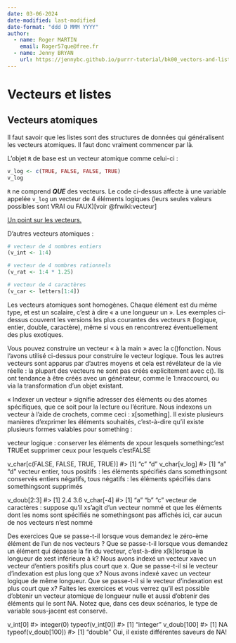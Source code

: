 ```yaml
---
date: 03-06-2024
date-modified: last-modified
date-format: "ddd D MMM YYYY"
author:
  - name: Roger MARTIN
    email: Roger57que@free.fr
  - name: Jenny BRYAN
    url: https://jennybc.github.io/purrr-tutorial/bk00_vectors-and-lists.html
---
```


# Vecteurs et listes

## Vecteurs atomiques
Il faut savoir que les listes sont des structures de données qui généralisent les vecteurs atomiques. Il faut donc vraiment commencer par là.

L'objet `R` de base est un vecteur atomique comme celui-ci :

```r
v_log <- c(TRUE, FALSE, FALSE, TRUE)
v_log
```

::: {.callout-note}
`R` ne comprend ***QUE*** des vecteurs. Le code ci-dessus affecte à une variable appelée `v_log` un vecteur de $4$ éléments logiques (leurs seules valeurs possibles sont VRAI ou FAUX)[voir @frwiki:vecteur]

[Un point sur les vecteurs.](Aides/vecteurs-en-R.qmd)
:::

D'autres vecteurs atomiques :
```r
# vecteur de 4 nombres entiers
(v_int <- 1:4)
```
```r
# vecteur de 4 nombres rationnels
(v_rat <- 1:4 * 1.25)
```
```r
# vecteur de 4 caractères
(v_car <- letters[1:4])
```

Les vecteurs atomiques sont homogènes. Chaque élément est du même type, et est un scalaire, c'est à dire « a une longueur un ». Les exemples ci-dessus couvrent les versions les plus courantes des vecteurs `R` (logique, entier, double, caractère), même si vous en rencontrerez éventuellement des plus exotiques.

Vous pouvez construire un vecteur « à la main » avec la c()fonction. Nous l'avons utilisé ci-dessus pour construire le vecteur logique. Tous les autres vecteurs sont apparus par d'autres moyens et cela est révélateur de la vie réelle : la plupart des vecteurs ne sont pas créés explicitement avec c(). Ils ont tendance à être créés avec un générateur, comme le 1:nraccourci, ou via la transformation d'un objet existant.

« Indexer un vecteur » signifie adresser des éléments ou des atomes spécifiques, que ce soit pour la lecture ou l'écriture. Nous indexons un vecteur à l’aide de crochets, comme ceci : x[something]. Il existe plusieurs manières d'exprimer les éléments souhaités, c'est-à-dire qu'il existe plusieurs formes valables pour something :

vecteur logique : conserver les éléments de xpour lesquels somethingc'est TRUEet supprimer ceux pour lesquels c'estFALSE

v_char[c(FALSE, FALSE, TRUE, TRUE)]
#> [1] "c" "d"
v_char[v_log]
#> [1] "a" "d"
vecteur entier, tous positifs : les éléments spécifiés dans somethingsont conservés
entiers négatifs, tous négatifs : les éléments spécifiés dans somethingsont supprimés

v_doub[2:3]
#> [1] 2.4 3.6
v_char[-4]
#> [1] "a" "b" "c"
vecteur de caractères : suppose qu'il xs'agit d'un vecteur nommé et que les éléments dont les noms sont spécifiés ne somethingsont pas affichés ici, car aucun de nos vecteurs n'est nommé

Des exercices
Que se passe-t-il lorsque vous demandez le zéro-ème élément de l'un de nos vecteurs ?
Que se passe-t-il lorsque vous demandez un élément qui dépasse la fin du vecteur, c'est-à-dire x[k]lorsque la longueur de xest inférieure à k?
Nous avons indexé un vecteur xavec un vecteur d'entiers positifs plus court que x. Que se passe-t-il si le vecteur d'indexation est plus long que x?
Nous avons indexé xavec un vecteur logique de même longueur. Que se passe-t-il si le vecteur d'indexation est plus court que x?
Faites les exercices et vous verrez qu'il est possible d'obtenir un vecteur atomique de longueur nulle et aussi d'obtenir des éléments qui le sont NA. Notez que, dans ces deux scénarios, le type de variable sous-jacent est conservé.

v_int[0]
#> integer(0)
typeof(v_int[0])
#> [1] "integer"
v_doub[100]
#> [1] NA
typeof(v_doub[100])
#> [1] "double"
Oui, il existe différentes saveurs de NA!










